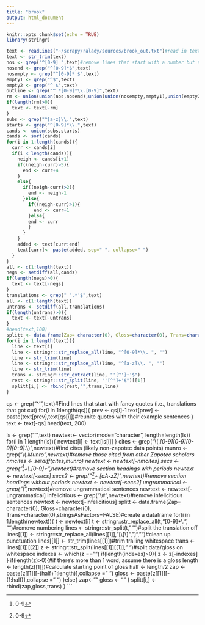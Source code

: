 ```yaml
---
title: "brook"
output: html_document
---
```


```r
knitr::opts_chunk$set(echo = TRUE)
library(stringr)
```

```r
text <- readLines("~/scrapy/ralady/sources/brook_out.txt")#read in text
text <- str_trim(text)
nos <- grep("^[0-9] ",text)#remove lines that start with a number but no period
nosend <- grep("^[0-9]*$",text)
nosempty <- grep("^[0-9]* $",text)
empty1 <- grep("^$",text)
empty2 <- grep("^ $",text)
outline <- grep("^ *[0-9]*\\.[0-9]",text)
rm <- union(union(nos,nosend),union(union(nosempty,empty1),union(empty2,outline)))
if(length(rm)>0){
  text <- text[-rm]
}
subs <- grep("^[a-z]\\.",text)
starts <- grep("^[0-9]*\\.",text)
cands <- union(subs,starts)
cands <- sort(cands)
for(i in 1:length(cands)){
  curr <- cands[i]
  if(i < length(cands)){
    neigh <- cands[i+1]
    if((neigh-curr)>5){
      end <- curr+4
    }
    else{
      if((neigh-curr)>2){
        end <- neigh-1
      }else{
        if((neigh-curr)>1){
          end <- curr+1
        }else{
        end <- curr
        }
      }
    }
    added <- text[curr:end]
    text[curr]<- paste(added, sep=" ", collapse=" ")
  }
}
all <- c(1:length(text))
negs <- setdiff(all,cands)
if(length(negs)>0){
  text <- text[-negs]
}
translations <- grep(" '.*'$",text)
all <- c(1:length(text))
untrans <- setdiff(all,translations)
if(length(untrans)>0){
  text <- text[-untrans]
}
#head(text,100)
splitt <- data.frame(Zap= character(0), Gloss=character(0), Trans=character(0),Lang=character(0),stringsAsFactors=FALSE)#create a dataframe
for(i in 1:length(text)){
  line <- text[i]
  line <- stringr::str_replace_all(line, "^[0-9]*\\. ", "")
  line <- str_trim(line)
  line <- stringr::str_replace_all(line, "^[a-z]\\. ", "")
  line <- str_trim(line)
  trans <- stringr::str_extract(line, "'[^']+'$")
  rest <- stringr::str_split(line, "'[^']+'$")[[1]]
  splitt[i,] <- rbind(rest,"",trans,line)
}
```

qs <- grep("^'",text)#Find lines that start with fancy quotes (i.e., translations that got cut)
for(i in 1:length(qs)){
  prev <- qs[i]-1
  text[prev] <- paste(text[prev],text[qs[i]])#reunite quotes with their example sentences
}
text <- text[-qs]
head(text, 200)

ls <- grep("'",text)
newtext<- vector(mode="character", length=length(ls))
for(i in 1:length(ls)){
  newtext[i] <- text[ls[i]]
}
cites <- grep("\\(.*[0-9][0-9][0-9][0-9].*\\)",newtext)#find cites (likely non-zapotec data points)
munro <- grep("\\(.*Munro",newtext)#remove those cited from other Zapotec scholars
nmcites <- setdiff(cites,munro)
newtext <- newtext[-nmcites]
secs <- grep("^[0-9]+\\.[0-9]+",newtext)#remove section headings with periods
newtext <- newtext[-secs]
secs2 <- grep("^[0-9]+ [aA-zZ]",newtext)#remove section headings without periods
newtext <- newtext[-secs2]
ungrammatical <- grep("\\*",newtext)#remove ungrammatical sentences
newtext <- newtext[-ungrammatical]
infelicitious <- grep("\\#",newtext)#remove infelicitious sentences
newtext <- newtext[-infelicitious]
splitt <- data.frame(Zap= character(0), Gloss=character(0), Trans=character(0),stringsAsFactors=FALSE)#create a dataframe
for(i in 1:length(newtext)){
  t <- newtext[i]
  t <- stringr::str_replace_all(t,"[0-9]*\\.", "")#remove numbering
  lines <- stringr::str_split(t, "“")#split the translation off
  lines[[1]] <-  stringr::str_replace_all(lines[[1]],"[\\[\\]\n\",”]","")#clean up punctuation
  lines[[1]] <- str_trim(lines[[1]])#trim trailing whitespace
  trans <- lines[[1]][[2]]
  z <- stringr::str_split(lines[[1]][[1]]," ")#split data/gloss on whitespace
  indexes <- which(z == "")
  if(length(indexes)>0){
    z <- z[-indexes]
  }
  if(length(z)>0){#if there's more than 1 word, assume there is a gloss
    length <- length(z[[1]])#calculate starting point of gloss
    half <- length/2
    zap <- paste(z[[1]][-(half+1:length)],collapse = " ")
    gloss <- paste(z[[1]][-(1:half)],collapse = " ")
  }else{
    zap<- ""
    gloss <- ""
  }
  splitt[i,] <- rbind(zap,gloss,trans)
}
```